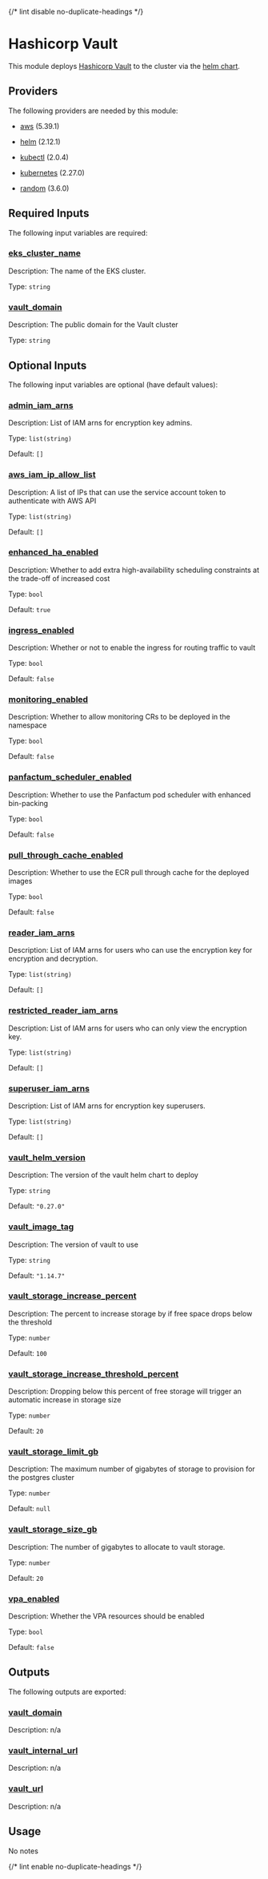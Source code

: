 
{/* lint disable no-duplicate-headings */}

# Hashicorp Vault

<ModuleHeader name="kube_vault" sourceHref="https://github.com/Panfactum/stack/tree/__PANFACTUM_VERSION_EDGE__/packages/infrastructure/kube_vault" status="stable" type="live" />

This module deploys [Hashicorp Vault](https://www.vaultproject.io/) to the cluster via the [helm chart](https://github.com/hashicorp/vault-helm).

## Providers

The following providers are needed by this module:

* [aws](https://registry.terraform.io/providers/hashicorp/aws/5.39.1/docs) (5.39.1)

* [helm](https://registry.terraform.io/providers/hashicorp/helm/2.12.1/docs) (2.12.1)

* [kubectl](#requirement_kubectl) (2.0.4)

* [kubernetes](https://registry.terraform.io/providers/hashicorp/kubernetes/2.27.0/docs) (2.27.0)

* [random](https://registry.terraform.io/providers/hashicorp/random/3.6.0/docs) (3.6.0)

## Required Inputs

The following input variables are required:

### <a name="input_eks_cluster_name" /> [eks\_cluster\_name](#input_eks_cluster_name)

Description: The name of the EKS cluster.

Type: `string`

### <a name="input_vault_domain" /> [vault\_domain](#input_vault_domain)

Description: The public domain for the Vault cluster

Type: `string`

## Optional Inputs

The following input variables are optional (have default values):

### <a name="input_admin_iam_arns" /> [admin\_iam\_arns](#input_admin_iam_arns)

Description: List of IAM arns for encryption key admins.

Type: `list(string)`

Default: `[]`

### <a name="input_aws_iam_ip_allow_list" /> [aws\_iam\_ip\_allow\_list](#input_aws_iam_ip_allow_list)

Description: A list of IPs that can use the service account token to authenticate with AWS API

Type: `list(string)`

Default: `[]`

### <a name="input_enhanced_ha_enabled" /> [enhanced\_ha\_enabled](#input_enhanced_ha_enabled)

Description: Whether to add extra high-availability scheduling constraints at the trade-off of increased cost

Type: `bool`

Default: `true`

### <a name="input_ingress_enabled" /> [ingress\_enabled](#input_ingress_enabled)

Description: Whether or not to enable the ingress for routing traffic to vault

Type: `bool`

Default: `false`

### <a name="input_monitoring_enabled" /> [monitoring\_enabled](#input_monitoring_enabled)

Description: Whether to allow monitoring CRs to be deployed in the namespace

Type: `bool`

Default: `false`

### <a name="input_panfactum_scheduler_enabled" /> [panfactum\_scheduler\_enabled](#input_panfactum_scheduler_enabled)

Description: Whether to use the Panfactum pod scheduler with enhanced bin-packing

Type: `bool`

Default: `false`

### <a name="input_pull_through_cache_enabled" /> [pull\_through\_cache\_enabled](#input_pull_through_cache_enabled)

Description: Whether to use the ECR pull through cache for the deployed images

Type: `bool`

Default: `false`

### <a name="input_reader_iam_arns" /> [reader\_iam\_arns](#input_reader_iam_arns)

Description: List of IAM arns for users who can use the encryption key for encryption and decryption.

Type: `list(string)`

Default: `[]`

### <a name="input_restricted_reader_iam_arns" /> [restricted\_reader\_iam\_arns](#input_restricted_reader_iam_arns)

Description: List of IAM arns for users who can only view the encryption key.

Type: `list(string)`

Default: `[]`

### <a name="input_superuser_iam_arns" /> [superuser\_iam\_arns](#input_superuser_iam_arns)

Description: List of IAM arns for encryption key superusers.

Type: `list(string)`

Default: `[]`

### <a name="input_vault_helm_version" /> [vault\_helm\_version](#input_vault_helm_version)

Description: The version of the vault helm chart to deploy

Type: `string`

Default: `"0.27.0"`

### <a name="input_vault_image_tag" /> [vault\_image\_tag](#input_vault_image_tag)

Description: The version of vault to use

Type: `string`

Default: `"1.14.7"`

### <a name="input_vault_storage_increase_percent" /> [vault\_storage\_increase\_percent](#input_vault_storage_increase_percent)

Description: The percent to increase storage by if free space drops below the threshold

Type: `number`

Default: `100`

### <a name="input_vault_storage_increase_threshold_percent" /> [vault\_storage\_increase\_threshold\_percent](#input_vault_storage_increase_threshold_percent)

Description: Dropping below this percent of free storage will trigger an automatic increase in storage size

Type: `number`

Default: `20`

### <a name="input_vault_storage_limit_gb" /> [vault\_storage\_limit\_gb](#input_vault_storage_limit_gb)

Description: The maximum number of gigabytes of storage to provision for the postgres cluster

Type: `number`

Default: `null`

### <a name="input_vault_storage_size_gb" /> [vault\_storage\_size\_gb](#input_vault_storage_size_gb)

Description: The number of gigabytes to allocate to vault storage.

Type: `number`

Default: `20`

### <a name="input_vpa_enabled" /> [vpa\_enabled](#input_vpa_enabled)

Description: Whether the VPA resources should be enabled

Type: `bool`

Default: `false`

## Outputs

The following outputs are exported:

### <a name="output_vault_domain" /> [vault\_domain](#output_vault_domain)

Description: n/a

### <a name="output_vault_internal_url" /> [vault\_internal\_url](#output_vault_internal_url)

Description: n/a

### <a name="output_vault_url" /> [vault\_url](#output_vault_url)

Description: n/a

## Usage

No notes

{/* lint enable no-duplicate-headings */}
